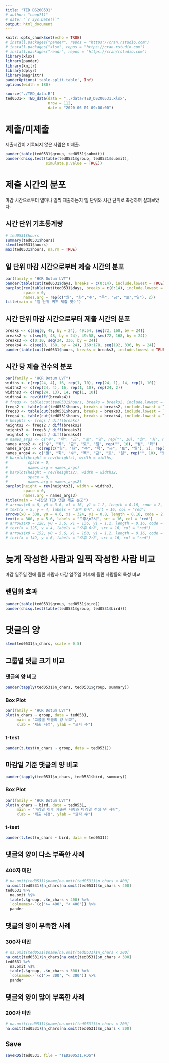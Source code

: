```yaml
---
title: "TED DS200531"
# author: "coop711"
# date: "`r Sys.Date()`"
output: html_document
---
```


```r
knitr::opts_chunk$set(echo = TRUE)
# install.packages("pander", repos = "https://cran.rstudio.com")
# install.packages("xlsx", repos = "https://cran.rstudio.com")
# install.packages("readr", repos = "https://cran/rstudio.com")
library(xlsx)
library(pander)
library(knitr)
library(dplyr)
library(magrittr)
panderOptions('table.split.table', Inf)
options(width = 180)
```

<!--
# Data
-->

```r
source("./TED_data.R")
ted0531<- TED_data(data = "../data/TED_DS200531.xlsx", 
                   nrow = 112, 
                   date = "2020-06-01 09:00:00")
```

# 제출/미제출

제출시간이 기록되지 않은 사람은 미제출.

```r
pander(table(ted0531$group, ted0531$submit))
pander(chisq.test(table(ted0531$group, ted0531$submit),
                  simulate.p.value = TRUE))
```

# 제출 시간의 분포

마감 시간으로부터 얼마나 일찍 제출하는지 일 단위와 시간 단위로 측정하여 살펴보았다. 

## 시간 단위 기초통계량

```r
# ted0531$hours
summary(ted0531$hours)
stem(ted0531$hours)
max(ted0531$hours, na.rm = TRUE)
```

## 일 단위 마감 시간으로부터 제출 시간의 분포

```r
par(family = "HCR Dotum LVT")
pander(table(cut(ted0531$days, breaks = c(0:14), include.lowest = TRUE)), caption = "일 단위")
barplot(rev(table(cut(ted0531$days, breaks = c(0:14), include.lowest = TRUE))), 
        space = 0,
        names.arg = rep(c("월", "화","수", "목", "금", "토","일"), 2))
title(main = "일 단위 퀴즈 제출 횟수")
```

## 시간 단위 마감 시간으로부터 제출 시간의 분포

```r
breaks <- c(seq(0, 48, by = 24), 49:54, seq(72, 168, by = 24))
breaks2 <- c(seq(0, 48, by = 24), 49:58, seq(72, 168, by = 24))
breaks3 <- c(0:10, seq(24, 336, by = 24))
breaks4 <- c(seq(0, 168, by = 24), 169:178, seq(192, 336, by = 24))
pander(table(cut(ted0531$hours, breaks = breaks3, include.lowest = TRUE)), caption = "시간 단위")
```

## 시간 당 제출 건수의 분포

```r
par(family = "HCR Dotum LVT")
widths <- c(rep(24, 4), 16, rep(1, 10), rep(24, 1), 14, rep(1, 10))
widths2 <- c(rep(24, 4), 16, rep(1, 10), rep(24, 2))
widths3 <- c(rep(24, 13), 14, rep(1, 10))
widths4 <- rev(diff(breaks4))
# freqs <- table(cut(ted0531$hours, breaks = breaks2, include.lowest = TRUE))
freqs2 <- table(cut(ted0531$hours, breaks = breaks2, include.lowest = TRUE))
freqs3 <- table(cut(ted0531$hours, breaks = breaks3, include.lowest = TRUE))
freqs4 <- table(cut(ted0531$hours, breaks = breaks4, include.lowest = TRUE))
# heights <- freqs / diff(breaks)
heights2 <- freqs2 / diff(breaks2)
heights3 <- freqs3 / diff(breaks3)
heights4 <- freqs4 / diff(breaks4)
# names_args <- c("수", "목", "금", "토", "일", rep("", 10), "월", "화", rep("", 10))
names_args2 <- c("수", "목", "금", "토", "일", rep("", 10), "월", "화")
names_args3 <- c(rep(c("월", "화", "수", "목", "금", "토", "일"), 2), rep("", 10))
names_args4 <- c("월", "화", "수", "목", "금", "토", "일", rep("", 10), "월", "화", "수", "목", "금", "토", "일")
# barplot(height = rev(heights), width = widths, 
#         space = 0,
#         names.arg = names_args)
# barplot(height = rev(heights2), width = widths2, 
#         space = 0,
#         names.arg = names_args2)
barplot(height = rev(heights3), width = widths3, 
        space = 0,
        names.arg = names_args3)
title(main = "시간당 TED 댓글 제출 분포")
# arrows(x0 = 8, y0 = 3.6, x1 = 16, y1 = 1.2, length = 0.16, code = 2, col = "red", lwd = 1.5)
# text(x = 5, y = 4, labels = "오후 6시", srt = 16, col = "red")
arrows(x0 = 308, y0 = 4.6, x1 = 324, y1 = 0.8, length = 0.16, code = 2, col = "red", lwd = 1.5)
text(x = 300, y = 5.6, labels = "오후\n2시", srt = 16, col = "red")
# arrows(x0 = 128, y0 = 3.6, x1 = 136, y1 = 1.2, length = 0.16, code = 2, col = "red", lwd = 1.5)
# text(x = 125, y = 4, labels = "오후 6시", srt = 16, col = "red")
# arrows(x0 = 152, y0 = 5.6, x1 = 160, y1 = 1.2, length = 0.16, code = 2, col = "red", lwd = 1.5)
# text(x = 149, y = 6, labels = "오후 2시", srt = 16, col = "red")
```

# 늦게 작성한 사람과 일찍 작성한 사람 비교

마감 일주일 전에 올린 사람과 마감 일주일 이후에 올린 사람들의 특성 비교

## 랜덤화 효과

```r
pander(table(ted0531$group, ted0531$bird))
pander(chisq.test(table(ted0531$group, ted0531$bird)))
```

# 댓글의 양 

```r
stem(ted0531$n_chars, scale = 0.5)
```

## 그룹별 댓글 크기 비교

### 댓글의 양 비교

```r
pander(tapply(ted0531$n_chars, ted0531$group, summary))
```

### Box Plot

```r
par(family = "HCR Dotum LVT")
plot(n_chars ~ group, data = ted0531, 
     main = "그룹별 댓글의 양 비교", 
     xlab = "제출 시점", ylab = "글자 수")
```

### t-test

```r
pander(t.test(n_chars ~ group, data = ted0531))
```

## 마감일 기준 댓글의 양 비교

```r
pander(tapply(ted0531$n_chars, ted0531$bird, summary))
```

### Box Plot

```r
par(family = "HCR Dotum LVT")
plot(n_chars ~ bird, data = ted0531, 
     main = "마감일 이후 제출한 사람과 마감일 전에 낸 사람", 
     xlab = "제출 시점", ylab = "글자 수")
```

### t-test

```r
pander(t.test(n_chars ~ bird, data = ted0531))
```

## 댓글의 양이 다소 부족한 사례

### 400자 미만

```r
# na.omit(ted0531)$name[na.omit(ted0531)$n_chars < 400]
na.omit(ted0531)$n_chars[na.omit(ted0531)$n_chars < 400]
ted0531 %>% 
  na.omit %$%
  table(.$group, .$n_chars < 400) %>%
  `colnames<-`(c(">= 400", "< 400")) %>%
  pander
```  

## 댓글의 양이 부족한 사례

### 300자 미만

```r
# na.omit(ted0531)$name[na.omit(ted0531)$n_chars < 300]
na.omit(ted0531)$n_chars[na.omit(ted0531)$n_chars < 300]
ted0531 %>% 
  na.omit %$%
  table(.$group, .$n_chars < 300) %>%
  `colnames<-`(c(">= 300", "< 300")) %>%
  pander
```

## 댓글의 양이 많이 부족한 사례

### 200자 미만

```r
# na.omit(ted0531)$name[na.omit(ted0531)$n_chars < 200]
na.omit(ted0531)$n_chars[na.omit(ted0531)$n_chars < 200]
```

## Save

```r
saveRDS(ted0531, file = "TED200531.RDS")
```
